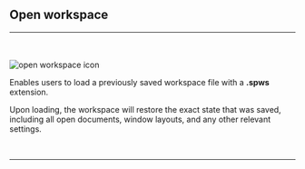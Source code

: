 

## Open workspace
<hr></hr>
<br></br>
<Image src={`${imagePath}open_workspace_icon.svg`} alt="open workspace icon" width={65} height={65} />

Enables users to load a previously saved workspace file with a **.spws** extension. 

Upon loading, the workspace will restore the exact state that was saved, including all open documents, window layouts, and any other relevant settings.

<br />
<hr />
<br />
<WorkspaceManagementFooterLinks imagePath={imagePath} />
